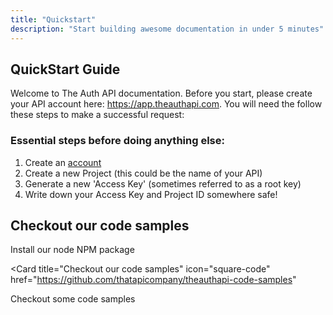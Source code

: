 ```yaml
---
title: "Quickstart"
description: "Start building awesome documentation in under 5 minutes"
---
```


## QuickStart Guide

Welcome to The Auth API documentation. Before you start, please create your API account here: https://app.theauthapi.com. You will need the follow these steps to make a successful request:

### Essential steps before doing anything else:

1. Create an [account](https://app.theauthapi.com)
2. Create a new Project (this could be the name of your API)
3. Generate a new 'Access Key' (sometimes referred to as a root key)
4. Write down your Access Key and Project ID somewhere safe!

## Checkout our code samples

<CardGroup>

<Card title="Style Your Docs" icon="code" href="/libraries/npm-package">
  Install our node NPM package
</Card>

<Card
  title="Checkout our code samples"
  icon="square-code"
  href="https://github.com/thatapicompany/theauthapi-code-samples"
>
  Checkout some code samples
</Card>
</CardGroup>
